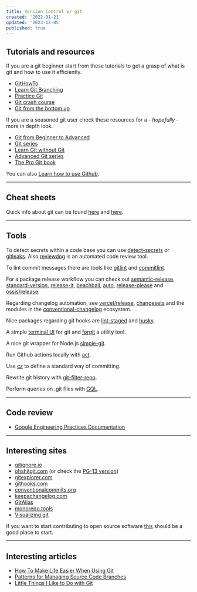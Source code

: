 ```yaml
---
title: Version Control w/ git
created: '2022-01-21'
updated: '2023-12-05'
published: true
---
```


## Tutorials and resources

If you are a git beginner start from these tutorials to get a grasp of what is git and how to use it efficiently.

-   [GitHowTo](https://githowto.com/)
-   [Learn Git Branching](https://learngitbranching.js.org/)
-   [Practice Git](https://gitexercises.fracz.com/)
-   [Git crash course](https://neros.dev/blog/git-crash-course-part-1/)
-   [Git from the bottom up](https://jwiegley.github.io/git-from-the-bottom-up/)

If you are a seasoned git user check these resources for a - _hopefully_ - more in depth look.

-   [Git from Beginner to Advanced](https://www.madebymike.com.au/writing/how-to-git/)
-   [Git series](https://www.daolf.com/posts/git-series-part-1/)
-   [Learn Git without Git](https://itoshkov.github.io/git-tutorial)
-   [Advanced Git series](https://css-tricks.com/creating-the-perfect-commit-in-git/)
-   [The Pro Git book](https://git-scm.com/book/en/v2)

You can also [Learn how to use Github](https://skills.github.com/).

---

## Cheat sheets

Quick info about git can be found [here](https://github.com/bennadel/git-cheat-sheet) and [here](https://education.github.com/git-cheat-sheet-education.pdf).

---

## Tools

To detect secrets within a code base you can use [detect-secrets](https://github.com/Yelp/detect-secrets) or [gitleaks](https://github.com/zricethezav/gitleaks).
Also [reviewdog](https://github.com/reviewdog/reviewdog) is an automated code review tool.

To lint commit messages there are tools like [gitlint](https://github.com/jorisroovers/gitlint)
and [commitlint](https://github.com/conventional-changelog/commitlint).

For a package release workflow you can check out [semantic-release](https://github.com/semantic-release/semantic-release),
[standard-version](https://github.com/conventional-changelog/standard-version), [release-it](https://github.com/release-it/release-it),
[beachball](https://github.com/microsoft/beachball), [auto](https://github.com/intuit/auto), [release-please](https://github.com/googleapis/release-please)
and [ossjs/release](https://github.com/ossjs/release).

Regarding changelog automation, see [vercel/release](https://github.com/vercel/release), [changesets](https://github.com/changesets/changesets) and the modules
in the [conventional-changelog](https://github.com/conventional-changelog/conventional-changelog) ecosystem.

Nice packages regarding git hooks are [lint-staged](https://github.com/okonet/lint-staged) and [husky](https://github.com/typicode/husky).

A simple [terminal UI](https://github.com/jesseduffield/lazygit) for git and [forgit](https://github.com/wfxr/forgit) a utility tool.

A nice git wrapper for Node.js [simple-git](https://github.com/steveukx/git-js).

Run Github actions locally with [act](https://github.com/nektos/act).

Use [cz](https://github.com/commitizen-tools/commitizen) to define a standard way of committing.

Rewrite git history with [git-filter-repo](https://github.com/newren/git-filter-repo).

Perform queries on .git files with [GQL](https://github.com/AmrDeveloper/GQL).

---

## Code review

-   [Google Engineering Practices Documentation](https://google.github.io/eng-practices/)

---

## Interesting sites

-   [gitignore.io](https://www.toptal.com/developers/gitignore)
-   [ohshitgit.com](https://ohshitgit.com/) (or check the [PG-13 version](https://dangitgit.com/))
-   [gitexplorer.com](https://gitexplorer.com/)
-   [githooks.com](https://githooks.com/)
-   [conventionalcommits.org](https://www.conventionalcommits.org/en/v1.0.0/)
-   [keepachangelog.com](https://keepachangelog.com/en/1.0.0/)
-   [GitAlias](https://github.com/GitAlias/gitalias)
-   [monorepo.tools](https://monorepo.tools/)
-   [Visualizing git](https://git-school.github.io/visualizing-git/)

If you want to start contributing to open source software [this](http://firsttimersonly.com/) should be a good place to start.

---

## Interesting articles

-   [How To Make Life Easier When Using Git](https://www.smashingmagazine.com/make-life-easier-when-using-git)
-   [Patterns for Managing Source Code Branches](https://martinfowler.com/articles/branching-patterns.html)
-   [Little Things I Like to Do with Git](https://csswizardry.com/2017/05/little-things-i-like-to-do-with-git)

